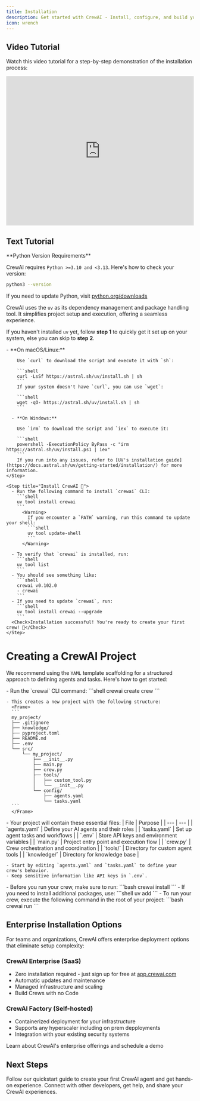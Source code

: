 ```yaml
---
title: Installation
description: Get started with CrewAI - Install, configure, and build your first AI crew
icon: wrench
---
```


## Video Tutorial
Watch this video tutorial for a step-by-step demonstration of the installation process:

<iframe
  width="100%"
  height="400"
  src="https://www.youtube.com/embed/-kSOTtYzgEw"
  title="CrewAI Installation Guide"
  frameborder="0"
  style={{ borderRadius: '10px' }}
  allow="accelerometer; autoplay; clipboard-write; encrypted-media; gyroscope; picture-in-picture"
  allowfullscreen
></iframe>

## Text Tutorial
<Note>
  **Python Version Requirements**

  CrewAI requires `Python >=3.10 and <3.13`. Here's how to check your version:
  ```bash
  python3 --version
  ```

  If you need to update Python, visit [python.org/downloads](https://python.org/downloads)
</Note>

CrewAI uses the `uv` as its dependency management and package handling tool. It simplifies project setup and execution, offering a seamless experience.

If you haven't installed `uv` yet, follow **step 1** to quickly get it set up on your system, else you can skip to **step 2**.

<Steps>
    <Step title="Install uv">
      - **On macOS/Linux:**

        Use `curl` to download the script and execute it with `sh`:

        ```shell
        curl -LsSf https://astral.sh/uv/install.sh | sh
        ```
        If your system doesn't have `curl`, you can use `wget`:

        ```shell
        wget -qO- https://astral.sh/uv/install.sh | sh
        ```

      - **On Windows:**

        Use `irm` to download the script and `iex` to execute it:

        ```shell
        powershell -ExecutionPolicy ByPass -c "irm https://astral.sh/uv/install.ps1 | iex"
        ```
        If you run into any issues, refer to [UV's installation guide](https://docs.astral.sh/uv/getting-started/installation/) for more information.
    </Step>

    <Step title="Install CrewAI 🚀">
      - Run the following command to install `crewai` CLI:
        ```shell
        uv tool install crewai
        ```
          <Warning>
            If you encounter a `PATH` warning, run this command to update your shell:
            ```shell
            uv tool update-shell
            ```
          </Warning>

      - To verify that `crewai` is installed, run:
        ```shell
        uv tool list
        ```
      - You should see something like:
        ```shell
        crewai v0.102.0
        - crewai
        ```
      - If you need to update `crewai`, run:
        ```shell
        uv tool install crewai --upgrade
        ```
      <Check>Installation successful! You're ready to create your first crew! 🎉</Check>
    </Step>
</Steps>

# Creating a CrewAI Project

We recommend using the `YAML` template scaffolding for a structured approach to defining agents and tasks. Here's how to get started:

<Steps>
  <Step title="Generate Project Scaffolding">
    - Run the `crewai` CLI command:
      ```shell
      crewai create crew <your_project_name>
      ```

    - This creates a new project with the following structure:
      <Frame>
      ```
      my_project/
      ├── .gitignore
      ├── knowledge/
      ├── pyproject.toml
      ├── README.md
      ├── .env
      └── src/
          └── my_project/
              ├── __init__.py
              ├── main.py
              ├── crew.py
              ├── tools/
              │   ├── custom_tool.py
              │   └── __init__.py
              └── config/
                  ├── agents.yaml
                  └── tasks.yaml
      ```
      </Frame>
  </Step>

  <Step title="Customize Your Project">
    - Your project will contain these essential files:
      | File | Purpose |
      | --- | --- |
      | `agents.yaml` | Define your AI agents and their roles |
      | `tasks.yaml` | Set up agent tasks and workflows |
      | `.env` | Store API keys and environment variables |
      | `main.py` | Project entry point and execution flow |
      | `crew.py` | Crew orchestration and coordination |
      | `tools/` | Directory for custom agent tools |
      | `knowledge/` | Directory for knowledge base |

    - Start by editing `agents.yaml` and `tasks.yaml` to define your crew's behavior.
    - Keep sensitive information like API keys in `.env`.
  </Step>

  <Step title="Run your Crew">
    - Before you run your crew, make sure to run:
      ```bash
      crewai install
      ```
    - If you need to install additional packages, use:
      ```shell
      uv add <package-name>
      ```
    - To run your crew, execute the following command in the root of your project:
      ```bash
      crewai run
      ```
  </Step>
</Steps>

## Enterprise Installation Options

<Note type="info">
For teams and organizations, CrewAI offers enterprise deployment options that eliminate setup complexity:

### CrewAI Enterprise (SaaS)
- Zero installation required - just sign up for free at [app.crewai.com](https://app.crewai.com)
- Automatic updates and maintenance
- Managed infrastructure and scaling
- Build Crews with no Code

### CrewAI Factory (Self-hosted)
- Containerized deployment for your infrastructure
- Supports any hyperscaler including on prem depployments
- Integration with your existing security systems

<Card title="Explore Enterprise Options" icon="building" href="https://crewai.com/enterprise">
  Learn about CrewAI's enterprise offerings and schedule a demo
</Card>
</Note>

## Next Steps

<CardGroup cols={2}>
  <Card
    title="Build Your First Agent"
    icon="code"
    href="/quickstart"
  >
    Follow our quickstart guide to create your first CrewAI agent and get hands-on experience.
  </Card>
  <Card
    title="Join the Community"
    icon="comments"
    href="https://community.crewai.com"
  >
    Connect with other developers, get help, and share your CrewAI experiences.
  </Card>
</CardGroup>

